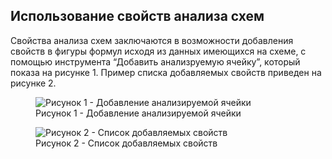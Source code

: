 ## Использование свойств анализа схем

Свойства анализа схем заключаются в возможности добавления свойств в фигуры формул исходя из данных имеющихся на схеме, с помощью инструмента "Добавить анализруемую ячейку", который показа на рисунке 1. Пример списка добавляемых свойств приведен на рисунке 2.

![Рисунок 1 - Добавление анализируемой ячейки](src/7.jpg)

![Рисунок 2 - Список добавляемых свойств](src/8.jpg)